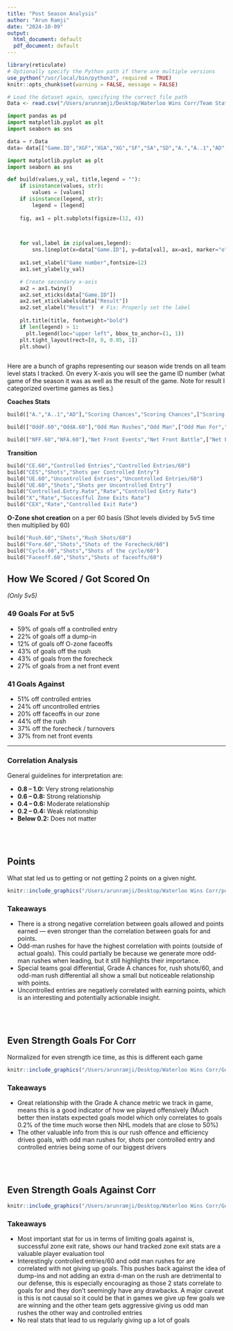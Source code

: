 ```yaml
---
title: "Post Season Analysis"
author: "Arun Ramji"
date: "2024-10-09"
output:
  html_document: default
  pdf_document: default
---
```


```r
library(reticulate)
# Optionally specify the Python path if there are multiple versions
use_python("/usr/local/bin/python3", required = TRUE)
knitr::opts_chunk$set(warning = FALSE, message = FALSE)
```
```r

# Load the dataset again, specifying the correct file path
Data <- read.csv("/Users/arunramji/Desktop/Waterloo Wins Corr/Team Stats(Sheet1) (2).csv")


```

```python
import pandas as pd
import matplotlib.pyplot as plt
import seaborn as sns

data = r.Data
data= data[["Game.ID","XGF","XGA","XG","SF","SA","SD","A.","A..1","AD","CES","UES","UES","X","CEX","Result","PPT","SHT","ST.Imp","Controlled.Entry.Rate","OddF.60","OddA.60","OddD","NFD","NFF.60","NFA.60","CE.60","UE.60","Rush.60","Fore.60","Cycle.60","Faceoff.60"]]

import matplotlib.pyplot as plt
import seaborn as sns

def build(values,y_val, title,legend = ""):
    if isinstance(values, str):
        values = [values]
    if isinstance(legend, str):
        legend = [legend]
    
    fig, ax1 = plt.subplots(figsize=(12, 4))

 

    for val,label in zip(values,legend):
        sns.lineplot(x=data["Game.ID"], y=data[val], ax=ax1, marker="o",              markersize = 8, label=label,linewidth =2 )
        
    ax1.set_xlabel("Game number",fontsize=12)
    ax1.set_ylabel(y_val)

    # Create secondary x-axis
    ax2 = ax1.twiny()
    ax2.set_xticks(data["Game.ID"])
    ax2.set_xticklabels(data["Result"]) 
    ax2.set_xlabel("Result")  # Fix: Properly set the label
    
    plt.title(title, fontweight="bold")
    if len(legend) > 1:
      plt.legend(loc="upper left", bbox_to_anchor=(1, 1)) 
    plt.tight_layout(rect=[0, 0, 0.85, 1])
    plt.show()
    
```
Here are a bunch of graphs representing our season wide trends on all team level stats I tracked. On every X-axis you will see the game ID number (what game of the season it was as well as the result of the game. Note for result I categorized overtime games as ties.) 


**Coaches Stats**

```python
build(["A.","A..1","AD"],"Scoring Chances","Scoring Chances",["Scoring chances For","Scoring Chances Against"])

build(["OddF.60","OddA.60"],"Odd Man Rushes","Odd Man",["Odd Man For","Odd Man Against","Odd Man Differential"])

build(["NFF.60","NFA.60"],"Net Front Events","Net Front Battle",["Net Front For","Net Front Against"])
```

**Transition**

```python
build("CE.60","Controlled Entries","Controlled Entries/60")
build("CES","Shots","Shots per Controlled Entry")
build("UE.60","Uncontrolled Entries","Uncontrolled Entries/60")
build("UE.60","Shots","Shots per Uncontrolled Entry")
build("Controlled.Entry.Rate","Rate","Controlled Entry Rate")
build("X","Rate","Succesfful Zone Exits Rate")
build("CEX","Rate","Controlled Exit Rate")

```

**O-Zone shot creation**
on a per 60 basis (Shot levels divided by 5v5 time then multiplied by 60)

```python
build("Rush.60","Shots","Rush Shots/60")
build("Fore.60","Shots","Shots of the Forecheck/60")
build("Cycle.60","Shots","Shots of the cycle/60")
build("Faceoff.60","Shots","Shots of faceoffs/60")
```


## How We Scored / Got Scored On
*(Only 5v5)*

### 49 Goals For at 5v5
- 59% of goals off a controlled entry  
- 22% of goals off a dump-in  
- 12% of goals off O-zone faceoffs  
- 43% of goals off the rush  
- 43% of goals from the forecheck  
- 27% of goals from a net front event  

### 41 Goals Against
- 51% off controlled entries  
- 24% off uncontrolled entries  
- 20% off faceoffs in our zone  
- 44% off the rush  
- 37% off the forecheck / turnovers  
- 37% from net front events  

---


### Correlation Analysis  
General guidelines for interpretation are:

- **0.8 – 1.0:** Very strong relationship  
- **0.6 – 0.8:** Strong relationship  
- **0.4 – 0.6:** Moderate relationship  
- **0.2 – 0.4:** Weak relationship  
- **Below 0.2:** Does not matter  




<br>
<br>

## Points
What stat led us to getting or not getting 2 points on a given night.

```r
knitr::include_graphics("/Users/arunramji/Desktop/Waterloo Wins Corr/pointscorr.png")
```


###  Takeaways

- There is a strong negative correlation between goals allowed and points earned — even stronger than the correlation between goals for and points.
- Odd-man rushes for have the highest correlation with points (outside of actual goals). This could partially be because we generate more odd-man rushes when leading, but it still highlights their importance.
- Special teams goal differential, Grade A chances for, rush shots/60, and odd-man rush differential all show a small but noticeable relationship with points.
- Uncontrolled entries are negatively correlated with earning points, which is an interesting and potentially actionable insight.

<br>
<br>






## Even Strength Goals For Corr
Normalized for even strength ice time, as this is different each game 

```r
knitr::include_graphics("/Users/arunramji/Desktop/Waterloo Wins Corr/GoalsFcorr.png")
```


### Takeaways

- Great relationship with the Grade A chance metric we track in game, means this is a good indicator of how we played offensively (Much better then instats expected goals model which only correlates to goals 0.2% of the time much worse then NHL models that are close to 50%)
- The other  valuable info from this is our rush offence and efficiency drives goals, with odd man rushes for, shots per controlled entry and controlled entries being some of our biggest drivers

<br>
<br>



## Even Strength Goals Against Corr
```r
knitr::include_graphics("/Users/arunramji/Desktop/Waterloo Wins Corr/GoalsAcorr.png")
```

### Takeaways

- Most important stat for us in terms of limiting goals against is, successful zone exit rate, shows our hand tracked zone exit stats are a valuable player evaluation tool
- Interestingly controlled entries/60 and odd man rushes for are correlated with not giving up goals. This pushes back against the idea of dump-ins and not adding an extra d-man on the rush are detrimental to our defense, this is especially encouraging as those 2 stats correlate to goals for and they don't seemingly have any drawbacks. A major caveat is this is not causal so it could be that in games we give up few goals we are winning and the other team gets aggressive giving us odd man rushes the other way and controlled entries
- No real stats that lead to us regularly giving up a lot of goals 

